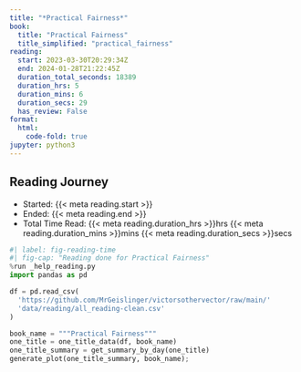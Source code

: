 ```yaml
---
title: "*Practical Fairness*"
book:
  title: "Practical Fairness"
  title_simplified: "practical_fairness"
reading:
  start: 2023-03-30T20:29:34Z
  end: 2024-01-28T21:22:45Z
  duration_total_seconds: 18389
  duration_hrs: 5
  duration_mins: 6
  duration_secs: 29
  has_review: False
format:
  html:
    code-fold: true
jupyter: python3
---
```


## Reading Journey

* Started: {{< meta reading.start >}}
* Ended: {{< meta reading.end >}}
* Total Time Read: {{< meta reading.duration_hrs >}}hrs {{< meta reading.duration_mins >}}mins {{< meta reading.duration_secs >}}secs

```python
#| label: fig-reading-time
#| fig-cap: "Reading done for Practical Fairness"
%run _help_reading.py
import pandas as pd

df = pd.read_csv(
  'https://github.com/MrGeislinger/victorsothervector/raw/main/'
  'data/reading/all_reading-clean.csv'
)

book_name = """Practical Fairness"""
one_title = one_title_data(df, book_name)
one_title_summary = get_summary_by_day(one_title)
generate_plot(one_title_summary, book_name);
```
